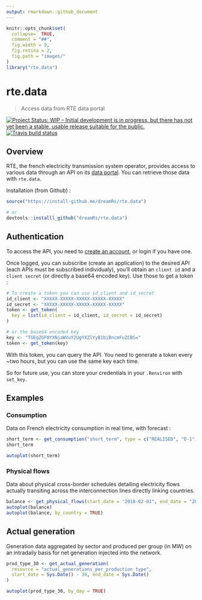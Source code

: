 ```yaml
---
output: rmarkdown::github_document
---
```

```r
knitr::opts_chunk$set(
  collapse=  TRUE, 
  comment = "##",
  fig.width = 9,
  fig.retina = 2, 
  fig.path = "images/"
)
library("rte.data")
```


# rte.data

> Access data from RTE data portal

[![Project Status: WIP – Initial development is in progress, but there has not yet been a stable, usable release suitable for the public.](http://www.repostatus.org/badges/latest/wip.svg)](http://www.repostatus.org/#wip)
[![Travis build status](https://travis-ci.org/dreamRs/rte.data.svg?branch=master)](https://travis-ci.org/dreamRs/rte.data)


## Overview

RTE, the french electricity transmission system operator, provides access to various data through an API on its [data portal](https://data.rte-france.com/home). You can retrieve those data with `rte.data`.


Installation (from Github) : 

```r
source("https://install-github.me/dreamRs/rte.data")

# or
devtools::installl_github("dreamRs/rte.data")
```



## Authentication

To access the API, you need to [create an account](https://data.rte-france.com/create_account), or login if you have one.

Once logged, you can subscribe (create an application) to the desired API (each APIs must be subscribed individualy), you'll obtain an `client id` and a `client secret` (or directly a base64 encoded key). Use those to get a token : 

```r
# To create a token you can use id_client and id_secret
id_client <- "XXXXX-XXXXX-XXXXX-XXXXX-XXXXX"
id_secret <- "XXXXX-XXXXX-XXXXX-XXXXX-XXXXX"
token <- get_token(
  key = list(id_client = id_client, id_secret = id_secret)
)

# or the base64 encoded key
key <- "TGEgZGF0YXNjaWVuY2UgYXZlYyB1biBncmFuZCBS="
token <- get_token(key)
```

With this token, you can query the API. You need to generate a token every ~two hours, but you can use the same key each time.

So for future use, you can store your credentials in your `.Renviron` with `set_key`.


## Examples

### Consumption

Data on French electricity consumption in real time, with forecast :

```r
short_term <- get_consumption("short_term", type = c("REALISED", "D-1"))
short_term

autoplot(short_term)
```



### Physical flows

Data about physical cross-border schedules detailing electricity flows actually transiting across the interconnection lines directly linking countries.

```r
balance <- get_physical_flows(start_date = "2018-02-01", end_date = "2018-03-15")
autoplot(balance)
autoplot(balance, by_country = TRUE)
```



## Actual generation

Generation data aggregated by sector and produced per group (in MW) on an intradaily basis for net generation injected into the network.

```r
prod_type_30 <- get_actual_generation(
  resource = "actual_generations_per_production_type",
  start_date = Sys.Date() - 30, end_date = Sys.Date()
)

autoplot(prod_type_30, by_day = TRUE)
```


